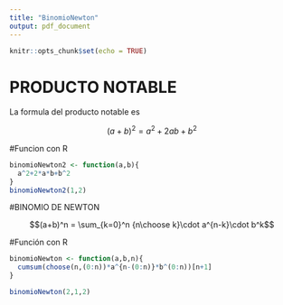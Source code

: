 ```yaml
---
title: "BinomioNewton"
output: pdf_document
---
```


```r
knitr::opts_chunk$set(echo = TRUE)
```

# PRODUCTO NOTABLE

La formula del producto notable es

$$(a+b)^2 = a^2+2ab+b^2$$

#Funcion con R

```r
binomioNewton2 <- function(a,b){
  a^2+2*a*b+b^2
}
binomioNewton2(1,2)

```

#BINOMIO DE NEWTON


$$(a+b)^n = \sum_{k=0}^n {n\choose k}\cdot a^{n-k}\cdot b^k$$

#Función con R

```r
binomioNewton <- function(a,b,n){
  cumsum(choose(n,(0:n))*a^{n-(0:n)}*b^(0:n))[n+1]
}

binomioNewton(2,1,2)

```